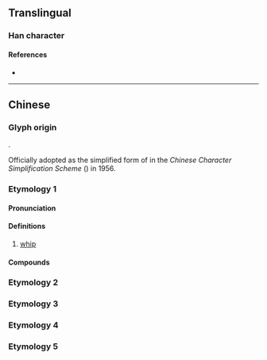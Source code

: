 {{also|撲}}
{{character info/new}}
==Translingual==

===Han character===
{{Han char|rn=64|rad=手|as=02|sn=5|four=43000|canj=QY|ids=⿰扌卜}}

====References====
* {{Han ref|kx=0417.100|dkj=11779|dj=0763.110|hdz=31827.020|uh=6251|ud=25169|bh=A5B7|bd=42423}}

----

==Chinese==

===Glyph origin===
{{Han etym}}
{{Han compound|手|卜|ls=psc|c1=s|c2=p|t1=hand}}.

Officially adopted as the simplified form of {{zh-l|*撲}} in the ''Chinese Character Simplification Scheme'' ({{w2|zh|pref=《|s:漢字簡化方案|漢字簡化方案|suf=》}}) in 1956.

===Etymology 1===
{{zh-forms}}

====Pronunciation====
{{zh-pron
|m=pū
|mc=y
|oc=y
|cat=n
}}

====Definitions====
{{zh-hanzi}}

# [[whip]]

====Compounds====
{{zh-der|擊扑|扑打|扑作教刑|敲扑|扑撻|跌扑|鞭扑}}

===Etymology 2===
{{zh-see|撲|sv}}

===Etymology 3===
{{zh-see|仆|v}}

===Etymology 4===
{{zh-see|㩧|v}}

===Etymology 5===
{{zh-see|揊|v}}
